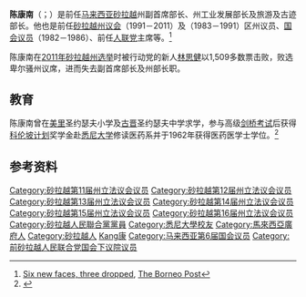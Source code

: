 {{noteTA
|G1=melayu
}}
{{Infobox Officeholder
|honorific-prefix = 尊贵的拿督巴丁宜丹斯里
|name             = 陈康南
|original_name    = 
|honorific-suffix =
|image            = Datuk_Patinggi_Tan_Sri_Dr._George_Chan_Hong_Nam.jpg
|image_wide       =
|constituency_MP  = {{zyx|卑尔骚}}（前称{{zyx|美里}}）
|parliament       = 砂拉越州议会
|term_start       = 1983年12月8日
|term_end         = 2011年4月16日
|predecessor      = 
|successor        = [[林思健|林思健]]（[[民联|民联]][[民行党|行动党]]）
 |majority        = 1509
|office2          = {{MAS}}[[砂拉越副首席部长|砂拉越副首席部长]]
|monarch2         = <sup>[[州元首|州元首]]</sup>[[阿邦·莫哈末·沙拉胡丁|阿邦·莫哈末·沙拉胡丁]]<br/>
|primeminister2   = [[马哈迪·莫哈末|马哈迪·莫哈末]] 
|term_start2      = 1996年9月9日
|term_end2        = 2011年4月16日
|predecessor2     = 
|successor2       = 
 |order3          =
|office3          = [[人联党|人联党]]主席
|term_start3      = 1997年12月12日
|term_end3        = 2011年11月
|predecessor3     = [[黄顺开|黄顺开]]
|successor3       = [[陈华贵|陈华贵]]
|office4          = 
|monarch4         = 
|primeminister4   = 
|term_start4      = 
|term_end4        = 
|predecessor4     = 
|successor4       = 
|birth_date       = {{bda|1936|9|24}}
|birth_place      = {{flagicon image|Flag of the Raj of Sarawak (1870).svg}}[[砂拉越王國|砂拉越王國]][[美里|美里]]
|death_date       = 
|death_place      =
|othername        =George Chan Hong Nam<small>（身份证名字）</small>
|nationality      = {{MYS}}
|party            = {{砂人联党}}
|otherparty       = {{国阵}}
|spouse           = [[罗娜艾南|罗娜艾南]]
|children         = 4位女儿
|religion         = 
|profession       = 
|alma_mater       = [[悉尼大学|悉尼大学]]
}}

'''陈康南'''（{{lang-ms|George Chan Hong Nam}}；{{bd|1936年|9月24日|catIdx=Chan陳}}）是前任[[马来西亚|马来西亚]][[砂拉越|砂拉越]]州副首席部长、州工业发展部长及旅游及古迹部长。他也是前任[[砂拉越州议会|砂拉越州议会]]{{zyx|卑尔骚}}（1991－2011）及{{zyx|美里}}（1983－1991）区州议员、{{pc|兰卑尔}}[[马来西亚下议院|国会议员]]（1982－1986）、前任[[人联党|人联党]]主席等。<ref>[http://www.theborneopost.com/?p=61594 Six new faces, three dropped]{{dead link|date=October 2017 |bot=InternetArchiveBot |fix-attempted=yes }}, [[Borneo_Post|The Borneo Post]]</ref>

陈康南在[[2011年砂拉越州选举|2011年砂拉越州选举]]时被行动党的新人[[林思健|林思健]]以1,509多数票击败，败选卑尔骚州议席，进而失去副首席部长及州部长职。

==教育==
陈康南曾在[[美里|美里]]圣约瑟夫小学及[[古晋|古晋]]圣约瑟夫中学求学，参与高级[[剑桥考试|剑桥考试]]后获得[[科伦坡计划|科伦坡计划]]奖学金赴[[悉尼大学|悉尼大学]]修读医药系并于1962年获得医药医学士学位。<ref>{{cite web|url=http://sydney.edu.au/medicine/people/alumni/viewuserdetail.php?id=9090|title=OUR ALUMNI CHAN GEORGE HONG NAM|publisher=[[University_of_Sydney|University of Sydney]]|accessdate=27 September 2015}}</ref>

==参考资料==
{{Portal|马来西亚}}
{{reflist}}

{{DEFAULTSORT:Chan陳}}
[[Category:砂拉越第11届州立法议会议员|Category:砂拉越第11届州立法议会议员]]
[[Category:砂拉越第12届州立法议会议员|Category:砂拉越第12届州立法议会议员]]
[[Category:砂拉越第13届州立法议会议员|Category:砂拉越第13届州立法议会议员]]
[[Category:砂拉越第14届州立法议会议员|Category:砂拉越第14届州立法议会议员]]
[[Category:砂拉越第15届州立法议会议员|Category:砂拉越第15届州立法议会议员]]
[[Category:砂拉越第16届州立法议会议员|Category:砂拉越第16届州立法议会议员]]
[[Category:砂拉越人民聯合黨黨員|Category:砂拉越人民聯合黨黨員]]
[[Category:悉尼大學校友|Category:悉尼大學校友]]
[[Category:馬來西亞廣府人|Category:馬來西亞廣府人]]
[[Category:砂拉越人|Category:砂拉越人]]
[[Category:陳姓|Kang康]]
[[Category:马来西亚第6届国会议员|Category:马来西亚第6届国会议员]]
[[Category:前砂拉越人民联合党国会下议院议员|Category:前砂拉越人民联合党国会下议院议员]]